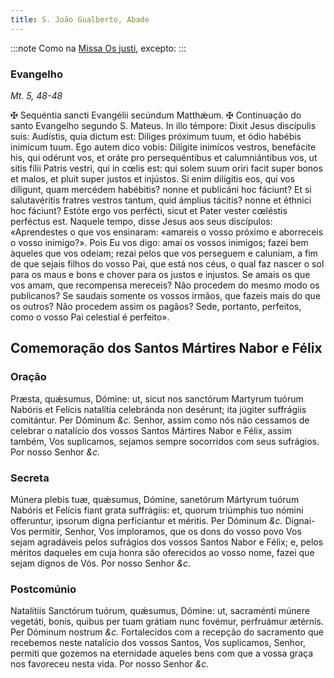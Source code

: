 ```yaml
---
title: S. João Gualberto, Abade
---
```


:::note
Como na [Missa Os justi](/missal/comum/16abades), excepto:
:::

### Evangelho

_Mt. 5, 48-48_

<div class="grid grid-cols-2 gap-5">
  <span class="text-justify">
    <span class="text-red-500">&#10016;</span> Sequéntia sancti Evangélii
    secúndum Matthǽum.
  </span>
  <span class="text-justify">
    <span class="text-red-500">&#10016;</span> Continuação do santo Evangelho
    segundo S. Mateus.
  </span>
  <span class="text-justify">
    In illo témpore: Dixit Jesus discípulis suis: Audístis, quia dictum est:
    Diliges próximum tuum, et ódio habébis inimícum tuum. Ego autem dico vobis:
    Dilígite inimícos vestros, benefácite his, qui odérunt vos, et oráte pro
    persequéntibus et calumniántibus vos, ut sitis fílii Patris vestri, qui in
    cœlis est: qui solem suum oriri facit super bonos et malos, et pluit super
    justos et injústos. Si enim dilígitis eos, qui vos díligunt, quam mercédem
    habébitis? nonne et publicáni hoc fáciunt? Et si salutavéritis fratres
    vestros tantum, quid ámplius tácitis? nonne et éthnici hoc fáciunt? Estóte
    ergo vos perfécti, sicut et Pater vester cœléstis perféctus est.
  </span>
  <span class="text-justify">
    Naquele tempo, disse Jesus aos seus discípulos: «Aprendestes o que vos
    ensinaram: «amareis o vosso próximo e aborreceis o vosso inimigo?». Pois Eu
    vos digo: amai os vossos inimigos; fazei bem àqueles que vos odeiam; rezai
    pelos que vos perseguem e caluniam, a fim de que sejais filhos do vosso Pai,
    que está nos céus, o qual faz nascer o sol para os maus e bons e chover para
    os justos e injustos. Se amais os que vos amam, que recompensa mereceis? Não
    procedem do mesmo modo os publicanos? Se saudais somente os vossos irmãos,
    que fazeis mais do que os outros? Não procedem assim os pagãos? Sede,
    portanto, perfeitos, como o vosso Pai celestial é perfeito».
  </span>
</div>

## Comemoração dos Santos Mártires Nabor e Félix

### Oração

<div class="grid grid-cols-2 gap-5">
  <span class="text-justify">
    Præsta, quǽsumus, Dómine: ut, sicut nos sanctórum Martyrum tuórum Nabóris et
    Felícis natalítia celebránda non desérunt; ita júgiter suffrágiis
    comitántur. Per Dóminum <em>&c.</em>
  </span>
  <span class="text-justify">
    Senhor, assim como nós não cessamos de celebrar o natalício dos vossos
    Santos Mártires Nabor e Félix, assim também, Vos suplicamos, sejamos sempre
    socorridos com seus sufrágios. Por nosso Senhor <em>&c.</em>
  </span>
</div>

### Secreta

<div class="grid grid-cols-2 gap-5">
  <span class="text-justify">
    Múnera plebis tuæ, quǽsumus, Dómine, sanetórum Mártyrum tuórum Nabóris et
    Felícis fiant grata suffrágiis: et, quorum triúmphis tuo nómini offeruntur,
    ipsorum digna perficiantur et méritis. Per Dóminum <em>&c.</em>
  </span>
  <span class="text-justify">
    Dignai-Vos permitir, Senhor, Vos imploramos, que os dons do vosso povo Vos
    sejam agradáveis pelos sufrágios dos vossos Santos Nabor e Félix; e, pelos
    méritos daqueles em cuja honra são oferecidos ao vosso nome, fazei que sejam
    dignos de Vós. Por nosso Senhor <em>&c.</em>
  </span>
</div>

### Postcomúnio

<div class="grid grid-cols-2 gap-5">
  <span class="text-justify">
    Natalítiis Sanctórum tuórum, quǽsumus, Dómine: ut, sacraménti múnere
    vegetáti, bonis, quibus per tuam grátiam nunc fovémur, perfruámur ætérnis.
    Per Dóminum nostrum <em>&c.</em>
  </span>
  <span class="text-justify">
    Fortalecidos com a recepção do sacramento que recebemos neste natalício dos
    vossos Santos, Vos suplicamos, Senhor, permiti que gozemos na eternidade
    aqueles bens com que a vossa graça nos favoreceu nesta vida. Por nosso
    Senhor <em>&c.</em>
  </span>
</div>
